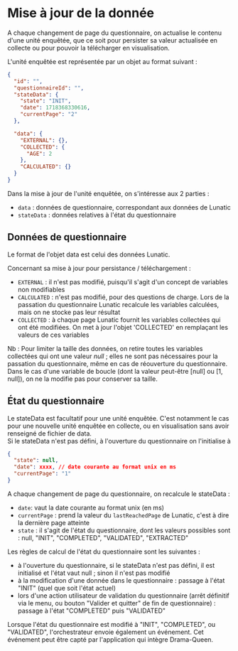 # Mise à jour de la donnée

A chaque changement de page du questionnaire, on actualise le contenu d'une unité enquêtée, que ce soit pour persister sa valeur actualisée en collecte ou pour pouvoir la télécharger en visualisation.

L'unité enquêtée est représentée par un objet au format suivant :

```json
{
  "id": "",
  "questionnaireId": "",
  "stateData": {
    "state": "INIT",
    "date": 1718368330616,
    "currentPage": "2"
  },

  "data": {
    "EXTERNAL": {},
    "COLLECTED": {
      "AGE": 2
    },
    "CALCULATED": {}
  }
}
```

Dans la mise à jour de l'unité enquêtée, on s'intéresse aux 2 parties :

- `data` : données de questionnaire, correspondant aux données de Lunatic
- `stateData` : données relatives à l'état du questionnaire

## Données de questionnaire

Le format de l'objet data est celui des données Lunatic.

Concernant sa mise à jour pour persistance / téléchargement :

- `EXTERNAL` : il n'est pas modifié, puisqu'il s'agit d'un concept de variables non modifiables
- `CALCULATED` : n'est pas modifié, pour des questions de charge. Lors de la passation du questionnaire Lunatic recalcule les variables calculées, mais on ne stocke pas leur résultat
- `COLLECTED` : à chaque page Lunatic fournit les variables collectées qui ont été modifiées. On met à jour l'objet 'COLLECTED' en remplaçant les valeurs de ces variables

Nb : Pour limiter la taille des données, on retire toutes les variables collectées qui ont une valeur _null_ ; elles ne sont pas nécessaires pour la passation du questionnaire, même en cas de réouverture du questionnaire.  
Dans le cas d'une variable de boucle (dont la valeur peut-être [null] ou [1, null]), on ne la modifie pas pour conserver sa taille.

## État du questionnaire

Le stateData est facultatif pour une unité enquêtée. C'est notamment le cas pour une nouvelle unité enquêtée en collecte, ou en visualisation sans avoir renseigné de fichier de data.  
Si le stateData n'est pas défini, à l'ouverture du questionnaire on l'initialise à

```json
{
  "state": null,
  "date": xxxx, // date courante au format unix en ms
  "currentPage": "1"
}
```

A chaque changement de page du questionnaire, on recalcule le stateData :

- `date`: vaut la date courante au format unix (en ms)
- `currentPage` : prend la valeur du `lastReachedPage` de Lunatic, c'est à dire la dernière page atteinte
- `state` : il s'agit de l'état du questionnaire, dont les valeurs possibles sont : null, "INIT", "COMPLETED", "VALIDATED", "EXTRACTED"

Les règles de calcul de l'état du questionnaire sont les suivantes :

- à l'ouverture du questionnaire, si le stateData n'est pas défini, il est initialisé et l'état vaut null ; sinon il n'est pas modifié
- à la modification d'une donnée dans le questionnaire : passage à l'état "INIT" (quel que soit l'état actuel)
- lors d'une action utilisateur de validation du questionnaire (arrêt définitif via le menu, ou bouton "Valider et quitter" de fin de questionnaire) : passage à l'état "COMPLETED" puis "VALIDATED"

Lorsque l'état du questionnaire est modifié à "INIT", "COMPLETED", ou "VALIDATED", l'orchestrateur envoie également un événement. Cet événement peut être capté par l'application qui intègre Drama-Queen.
